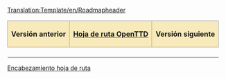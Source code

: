 <noinclude>[[Translation:Template/en/Roadmapheader]]</noinclude><noinclude></noinclude>
{| align="center"
|-
! style="border: 1px solid #aaaaaa; background-color: #F8EABA" | '''Versión anterior'''
! style="border: 1px solid #aaaaaa; background-color: #F8EABA" | '''[[es/Archive/Lists/Hoja de ruta|Hoja de ruta OpenTTD]]'''
! style="border: 1px solid #aaaaaa; background-color: #F8EABA" | '''Versión siguiente'''
|- 
| [[{{{Anterior}}}/Es|{{{Anterior}}}]]
| '''{{{Actual}}}'''
| [[{{{Siguiente}}}/Es|{{{Siguiente}}}]]
|}
<noinclude>[[Category:es/Plantillas|Encabezamiento hoja de ruta]]</noinclude>